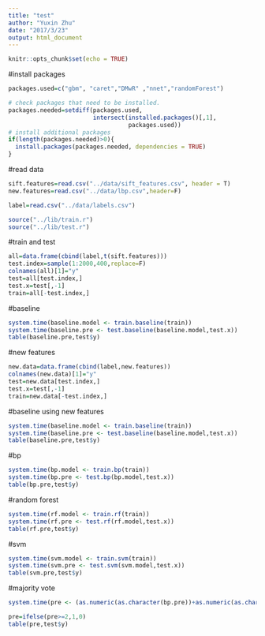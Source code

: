 ```yaml
---
title: "test"
author: "Yuxin Zhu"
date: "2017/3/23"
output: html_document
---
```


```r
knitr::opts_chunk$set(echo = TRUE)
```

#install packages
```r
packages.used=c("gbm", "caret","DMwR" ,"nnet","randomForest")

# check packages that need to be installed.
packages.needed=setdiff(packages.used, 
                        intersect(installed.packages()[,1], 
                                  packages.used))
# install additional packages
if(length(packages.needed)>0){
  install.packages(packages.needed, dependencies = TRUE)
}

```

#read data
```r
sift.features=read.csv("../data/sift_features.csv", header = T)
new.features=read.csv("../data/lbp.csv",header=F)

label=read.csv("../data/labels.csv")

source("../lib/train.r")
source("../lib/test.r")

```

#train and test 
```r
all=data.frame(cbind(label,t(sift.features)))
test.index=sample(1:2000,400,replace=F)
colnames(all)[1]="y"
test=all[test.index,]
test.x=test[,-1]
train=all[-test.index,]
```


#baseline
```r
system.time(baseline.model <- train.baseline(train))
system.time(baseline.pre <- test.baseline(baseline.model,test.x))
table(baseline.pre,test$y)

```

#new features
```r
new.data=data.frame(cbind(label,new.features))
colnames(new.data)[1]="y"
test=new.data[test.index,]
test.x=test[,-1]
train=new.data[-test.index,]
```



#baseline using new features
```r
system.time(baseline.model <- train.baseline(train))
system.time(baseline.pre <- test.baseline(baseline.model,test.x))
table(baseline.pre,test$y)
```

#bp
```r

system.time(bp.model <- train.bp(train))
system.time(bp.pre <- test.bp(bp.model,test.x))
table(bp.pre,test$y)
```

#random forest
```r
system.time(rf.model <- train.rf(train))
system.time(rf.pre <- test.rf(rf.model,test.x))
table(rf.pre,test$y)
```


#svm
```r
system.time(svm.model <- train.svm(train))
system.time(svm.pre <- test.svm(svm.model,test.x))
table(svm.pre,test$y)
```

#majority vote
```r

system.time(pre <- (as.numeric(as.character(bp.pre))+as.numeric(as.character(rf.pre))+as.numeric(as.character(svm.pre))))

pre=ifelse(pre>=2,1,0)
table(pre,test$y)
```